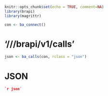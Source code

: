 ```r
knitr::opts_chunk$set(echo = TRUE, comment=NA)
library(brapi)
library(magrittr)

con <- ba_connect()
```

# '/<apipath>/<crop>/brapi/v1/calls'
```r
json <- ba_calls(con, rclass = "json")
```

# JSON
```json
`r json`
```
